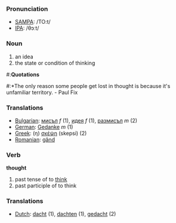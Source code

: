 === Pronunciation ===
*[[w:SAMPA|SAMPA]]: /TO:t/
*[[w:IPA|IPA]]: /θɔːt/

===Noun===
# an idea
# the state or condition of thinking

#:'''Quotations'''
#:*The only reason some people get lost in thought is because it's unfamiliar territory. - Paul Fix

===Translations===
*[[Bulgarian]]: [[мисъл]] ''f'' (1), [[идея]] ''f'' (1), [[размисъл]] ''m'' (2)
*[[German]]: [[Gedanke]] ''m'' (1)
*[[Greek]]: (η) [[σκέψη]] (skepsi) (2)
*[[Romanian]]: [[gând]]
=== Verb ===

'''thought'''

# past tense of to [[think]]
# past participle of to think

=== Translations ===
*[[Dutch]]: [[dacht]] (1), [[dachten]] (1), [[gedacht]] (2)